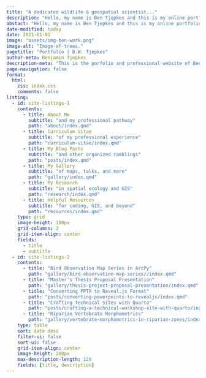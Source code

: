 ---
title: "A dedicated wildlife & geospatial scientist..."
description: "Hello, my name is Ben Tjepkes and this is my online portfolio showcasing my professional and creative projects. I am currently a graduate student at the University of Missouri in the Department of Geography where I conduct research in wildlife ecology and biogeography."
abstact: "Hello, my name is Ben Tjepkes and this is my online portfolio showcasing my professional and creative projects. I am currently a graduate student at the University of Missouri in the Department of Geography where I use a variety of data science and geospatial tools to conduct research in wildlife ecology and biogeography."
date-modified: today
date: 2021-01-01
image: "assets/img-ben-work.png"
image-alt: "Image-of-trees."
pagetitle: "Portfolio | B.W. Tjepkes"
author-meta: Benjamin Tjepkes
description-meta: "This is the porfolio and professional website of Benjamin Tjepkes."
page-navigation: false
format:
  html:
    css: index.css
    comments: false
listing:
  - id: site-listings-1
    contents:
      - title: About Me
        subtitle: "and my professional pathway"
        path: "about/index.qmd"
      - title: Curriculum Vitae
        subtitle: "of my professional experience"
        path: "curriculum-vitae/index.qmd"
      - title: My Blog Posts
        subtitle: "and other organized ramblings"
        path: "posts/index.qmd"        
      - title: My Gallery
        subtitle: "of maps, talks, and more"
        path: "gallery/index.qmd"
      - title: My Research
        subtitle: "in spatial ecology and GIS"
        path: "research/index.qmd"
      - title: Helpful Resources
        subtitle: "for coding, GIS, and beyond"  
        path: "resources/index.qmd"
    type: grid
    image-height: 100px
    grid-columns: 2
    grid-item-align: center
    fields:
      - title
      - subtitle
  - id: site-listings-2
    contents:
      - title: "Bird Observation Map Series in ArcPy"
        path: "gallery/bird-observation-map-series//index.qmd"      
      - title: "Master's Thesis Proposal Presentation"
        path: "gallery/thesis-project-proposal-presentation/index.qmd"
      - title: "Converting PPTX to Reveal.js Format"
        path: "posts/converting-powerpoints-to-revealjs/index.qmd"
      - title: "Crafting Technical Sites with Quarto"
        path: "posts/crafting-a-technical-workshop-site-with-quarto/index.qmd"
      - title: "Riparian Vertebrate Morphometrics"
        path: "gallery/vertebrate-morphometrics-in-riparian-zones/index.qmd"
    type: table
    sort: date desc
    filter-ui: false
    sort-ui: false
    grid-item-align: center
    image-height: 200px
    max-description-length: 120
    fields: [title, description]
---


<!-- ```{=html} -->
<!-- <!DOCTYPE html> -->
<!-- <html> -->
<!-- <head> -->
<!--     <meta charset="UTF-8" /> -->
<!--     <title>title</title> -->
<!--     <link rel="stylesheet" type="text/css" href="carousel/main.css"> -->
<!-- </head> -->
<!-- <body> -->
<!--     <div class="carousel"> -->
<!--         <div class="carousel__item" style="background-image: url('assets/square-contour-background.png'); background-color: #001a17;">Wildlife Ecology</div> -->
<!--         <div class="carousel__item" style="background-image: url('assets/square-contour-background.png'); background-color: #01231f;">Biogeography</div> -->
<!--         <div class="carousel__item" style="background-image: url('assets/square-contour-background.png'); background-color: #001a17;">Geospatial Analysis</div> -->
<!--         <div class="carousel__item" style="background-image: url('assets/square-contour-background.png'); background-color: #08221f;">Data Science & Reporting</div> -->
<!--         <div class="carousel__item" style="background-image: url('assets/square-contour-background.png'); background-color: #001a17;">Cartography</div> -->
<!--     </div> -->
<!-- </body> -->
<!-- <script src="carousel/main.js"></script> -->
<!-- </html> -->
<!-- ``` -->


::: {#site-listings-1 }
:::


::: {#site-listings-2  .index-latest}
:::

